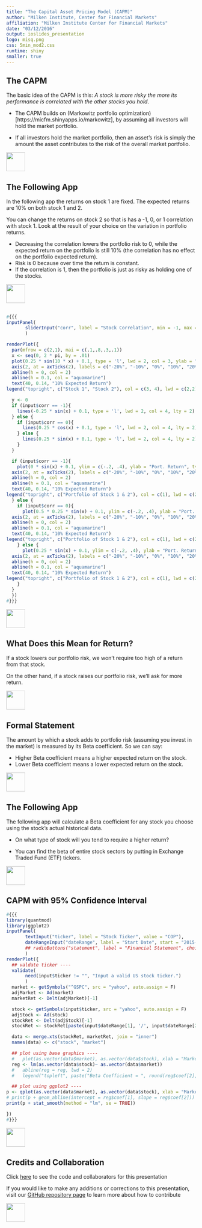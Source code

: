 ```yaml
---
title: "The Capital Asset Pricing Model (CAPM)"
author: "Milken Institute, Center for Financial Markets"
affiliation: "Milken Institute Center for Financial Markets"
date: "03/12/2016"
output: ioslides_presentation
logo: misq.png
css: 5min_mod2.css
runtime: shiny
smaller: true
---
```


## The CAPM

The basic idea of the CAPM is this: *A stock is more risky the more its performance is correlated with the other stocks you hold*.

-  The CAPM builds on (Markowitz portfolio optimization)[https://micfm.shinyapps.io/markowitz], by assuming all investors will hold the market portfolio.  

-  If all investors hold the market portfolio, then an asset's risk is simply the amount the asset contributes to the risk of the overall market portfolio.

<div class="MIfooter"><img src="mi.png" style="height:50px;"></div> 

## The Following App

In the following app the returns on stock 1 are fixed.  The expected returns are 10\% on both stock 1 and 2.

You can change the returns on stock 2 so that is has a -1, 0, or 1 correlation with stock 1.  Look at the result of your choice on the variation in portfolio returns.

- Decreasing the correlation lowers the portfolio risk to 0, while the expected return on the portfolio is still 10\% (the correlation has no effect on the portfolio expected return).  
- Risk is 0 because over time the return is constant.  
- If the correlation is 1, then the portfolio is just as risky as holding one of the stocks.

<div class="MIfooter"><img src="mi.png" style="height:50px;"></div> 

## 

```r
#{{{
inputPanel(
	   sliderInput("corr", label = "Stock Correlation", min = -1, max =1, step = 1, value = 1)
	   )

renderPlot({
  par(mfrow = c(2,1), mai = c(.1,.8,.3,.1))
  x <- seq(0, 2 * pi, by = .01)
  plot(0.25 * sin(10 * x) + 0.1, type = 'l', lwd = 2, col = 3, ylab = "Asset Return", ylim = c(-.2, .4), xlab = "", xaxt = 'n', yaxt = 'n')
  axis(2, at = axTicks(2), labels = c("-20%", "-10%", "0%", "10%", "20%", "30%", "40%"), las = 1)
  abline(h = 0, col = 2)
  abline(h = 0.1, col = "aquamarine")
  text(40, 0.14, "10% Expected Return")
legend("topright", c("Stock 1", "Stock 2"), col = c(3, 4), lwd = c(2,2), lty = c(1,2))

  y <- 0
  if (input$corr == -1){
    lines(-0.25 * sin(x) + 0.1, type = 'l', lwd = 2, col = 4, lty = 2)
  } else {
    if (input$corr == 0){
      lines(0.25 * cos(x) + 0.1, type = 'l', lwd = 2, col = 4, lty = 2)
    } else {
      lines(0.25 * sin(x) + 0.1, type = 'l', lwd = 2, col = 4, lty = 2)
    }
  }

  if (input$corr == -1){
    plot(0 * sin(x) + 0.1, ylim = c(-.2, .4), ylab = "Port. Return", type  = 'l', lwd = 2, xaxt = 'n', xlab = "Time", yaxt = 'n')
  axis(2, at = axTicks(2), labels = c("-20%", "-10%", "0%", "10%", "20%", "30%", "40%"), las = 1)
  abline(h = 0, col = 2)
  abline(h = 0.1, col = "aquamarine")
  text(40, 0.14, "10% Expected Return")
legend("topright", c("Portfolio of Stock 1 & 2"), col = c(1), lwd = c(2), lty = c(1))
  } else {
    if (input$corr == 0){
      plot(0.5 * 0.25 * sin(x) + 0.1, ylim = c(-.2, .4), ylab = "Port. Return", type  = 'l', lwd = 2, xaxt = 'n', xlab = "Time", yaxt = 'n')
  axis(2, at = axTicks(2), labels = c("-20%", "-10%", "0%", "10%", "20%", "30%", "40%"), las = 1)
  abline(h = 0, col = 2)
  abline(h = 0.1, col = "aquamarine")
  text(40, 0.14, "10% Expected Return")
legend("topright", c("Portfolio of Stock 1 & 2"), col = c(1), lwd = c(2), lty = c(1))
    } else {
      plot(0.25 * sin(x) + 0.1, ylim = c(-.2, .4), ylab = "Port. Return", type  = 'l', lwd = 2, xaxt = 'n', xlab = "Time", yaxt = 'n')
  axis(2, at = axTicks(2), labels = c("-20%", "-10%", "0%", "10%", "20%", "30%", "40%"), las = 1)
  abline(h = 0, col = 2)
  abline(h = 0.1, col = "aquamarine")
  text(40, 0.14, "10% Expected Return")
legend("topright", c("Portfolio of Stock 1 & 2"), col = c(1), lwd = c(2), lty = c(1))
    }
  } 
  })
#}}}
```

<div class="MIfooter"><img src="mi.png" style="height:50px;"></div> 

## What Does this Mean for Return?

If a stock lowers our portfolio risk, we won't require too high of a return from that stock.  

On the other hand, if a stock raises our portfolio risk, we'll ask for more return.

<div class="MIfooter"><img src="mi.png" style="height:50px;"></div> 

## Formal Statement

The amount by which a stock adds to portfolio risk (assuming you invest in the market) is measured by its Beta coefficient. So we can say:

- Higher Beta coefficient means a higher expected return on the stock.
- Lower Beta coefficient means a lower expected return on the stock.

<div class="MIfooter"><img src="mi.png" style="height:50px;"></div> 

## The Following App

The following app will calculate a Beta coefficient for any stock you choose using the stock's actual historical data.  

- On what type of stock will you tend to require a higher return?

- You can find the beta of entire stock sectors by putting in Exchange Traded Fund (ETF) tickers.

<div class="MIfooter"><img src="mi.png" style="height:50px;"></div> 

## CAPM with 95\% Confidence Interval

```r
#{{{
library(quantmod)
library(ggplot2)
inputPanel(
	   textInput("ticker", label = "Stock Ticker", value = "COP"),
	   dateRangeInput("dateRange", label = "Start Date", start = "2015-01-01", end = Sys.Date())
	   ## radioButtons("statement", label = "Financial Statement", choices = list("Balance Sheet" = 1, "Income Statement" = 2), selected = 2)
	   )
renderPlot({
  ## valdate ticker ----
  validate(
	   need(input$ticker != "", "Input a valid US stock ticker.")
	   )
  market <- getSymbols("^GSPC", src = "yahoo", auto.assign = F)
  adjMarket <- Ad(market)
  marketRet <- Delt(adjMarket)[-1]

  stock <- getSymbols(input$ticker, src = "yahoo", auto.assign = F)
  adjStock <- Ad(stock)
  stockRet <- Delt(adjStock)[-1]
  stockRet <- stockRet[paste(input$dateRange[1], '/', input$dateRange[2], sep = "")] 

  data <- merge.xts(stockRet, marketRet, join = "inner")
  names(data) <- c("stock", "market")

  ## plot using base graphics ----
  #   plot(as.vector(data$market), as.vector(data$stock), xlab = "Market Return", ylab = "Stock Return")
  reg <- lm(as.vector(data$stock)~ as.vector(data$market))
  #   abline(reg = reg, lwd = 2)
  #   legend("topleft", paste("Beta Coefficient = ", round(reg$coef[2], 2), sep = ""))

  ## plot using ggplot2 ----
p <- qplot(as.vector(data$market), as.vector(data$stock), xlab = "Market Returns", ylab = "Stock Returns", main = paste("Beta Coefficient = ", round(reg$coef[2], 2), sep = ""))
# print(p + geom_abline(intercept = reg$coef[1], slope = reg$coef[2]))
print(p + stat_smooth(method = "lm", se = TRUE))

})
#}}}
```

<div class="MIfooter"><img src="mi.png" style="height:50px;"></div> 

## Credits and Collaboration

Click [here](https://github.com/FinancialMarkets/5MinuteFinance/blob/master/Corporate_Finance/The_CAPM/capm1.Rmd) to see the code and collaborators for this presentation

If you would like to make any additions or corrections to this presentation, visit our [GitHub repository page](https://github.com/FinancialMarkets/5MinuteFinance#how-to-contribute) to learn more about how to contribute

<div class="MIfooter"><img src="mi.png" style="height:50px;"></div> 
